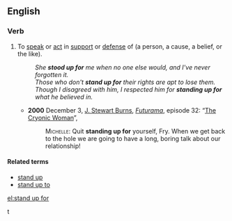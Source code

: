 ==English==

===Verb===
{{en-verb|inf=to [[stand up]] [[for]]|stands up for|standing up for|stood up for}}

# {{transitive}} To [[speak]] or [[act]] in [[support]] or [[defense]] of (a person, a cause, a belief, or the like).
#: ''She '''stood up for''' me when no one else would, and I've never forgotten it.''
#: ''Those who don't '''stand up for''' their rights are apt to lose them.''
#: ''Though I disagreed with him, I respected him for '''standing up for''' what he believed in.''
#* '''2000''' December 3, [[w:J. Stewart Burns|J. Stewart Burns]], ''[[w:Futurama|Futurama]]'', episode 32: “[[w:The Cryonic Woman|The Cryonic Woman]]”,
#*: <span style="font-variant:small-caps">Michelle:</span> Quit '''standing up for''' yourself, Fry. When we get back to the hole we are going to have a long, boring talk about our relationship!

====Related terms====
* [[stand up]]
* [[stand up to]]

[[el:stand up for]]

t